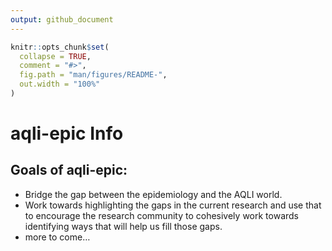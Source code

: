 ```yaml
---
output: github_document
---
```


<!-- README.md is generated from README.Rmd. Please edit that file -->

```r
knitr::opts_chunk$set(
  collapse = TRUE,
  comment = "#>",
  fig.path = "man/figures/README-",
  out.width = "100%"
)
```

# aqli-epic Info

<!-- badges: start -->
<!-- badges: end -->

## Goals of aqli-epic:

* Bridge the gap between the epidemiology and the AQLI world.
* Work towards highlighting the gaps in the current research and use that to encourage the research community to cohesively work towards identifying ways that will help us fill those gaps.
* more to come...